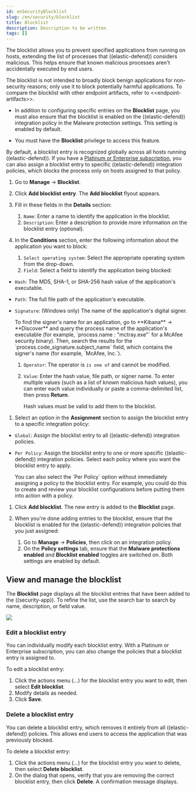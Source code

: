 ```yaml
---
id: enSecurityBlocklist
slug: /en/security/blocklist
title: Blocklist
description: Description to be written
tags: []
---
```


<div id="blocklist"></div>

The blocklist allows you to prevent specified applications from running on hosts, extending the list of processes that ((elastic-defend)) considers malicious. This helps ensure that known malicious processes aren't accidentally executed by end users. 

The blocklist is not intended to broadly block benign applications for non-security reasons; only use it to block potentially harmful applications. To compare the blocklist with other endpoint artifacts, refer to \<\<endpoint-artifacts>>.

<DocCallOut title="Requirements">

* In addition to configuring specific entries on the **Blocklist** page, you must also ensure that the blocklist is enabled on the ((elastic-defend)) integration policy in the <DocLink id="enSecurityConfigureEndpointIntegrationPolicy" section="malware-protection">Malware protection settings</DocLink>. This setting is enabled by default.

* You must have the **Blocklist** <DocLink id="enSecurityEndpointManagementReq">privilege</DocLink> to access this feature.

</DocCallOut>

By default, a blocklist entry is recognized globally across all hosts running ((elastic-defend)). If you have a [Platinum or Enterprise subscription](https://www.elastic.co/pricing), you can also assign a blocklist entry to specific ((elastic-defend)) integration policies, which blocks the process only on hosts assigned to that policy.

1. Go to **Manage** -> **Blocklist**.

1. Click **Add blocklist entry**. The **Add blocklist** flyout appears.

1. Fill in these fields in the **Details** section:
    1. `Name`: Enter a name to identify the application in the blocklist.
    1. `Description`: Enter a description to provide more information on the blocklist entry (optional).

1. In the **Conditions** section, enter the following information about the application you want to block:
    1. `Select operating system`: Select the appropriate operating system from the drop-down.
    1. `Field`: Select a field to identify the application being blocked:
  * `Hash`: The MD5, SHA-1, or SHA-256 hash value of the application's executable.
  * `Path`: The full file path of the application's executable.
  * `Signature`: (Windows only) The name of the application's digital signer.

      <DocCallOut title="Tip">
      To find the signer's name for an application, go to **Kibana** -> **Discover** and query the process name of the application's executable (for example, `process.name : "mctray.exe"` for a McAfee security binary). Then, search the results for the `process.code_signature.subject_name` field, which contains the signer's name (for example, `McAfee, Inc.`).
      </DocCallOut>

    1. `Operator`: The operator is `is one of` and cannot be modified.

    1. `Value`: Enter the hash value, file path, or signer name. To enter multiple values (such as a list of known malicious hash values), you can enter each value individually or paste a comma-delimited list, then press **Return**.

        <DocCallOut title="Note">
        Hash values must be valid to add them to the blocklist.
        </DocCallOut>

1. Select an option in the **Assignment** section to assign the blocklist entry to a specific integration policy:

* `Global`: Assign the blocklist entry to all ((elastic-defend)) integration policies.
* `Per Policy`: Assign the blocklist entry to one or more specific ((elastic-defend)) integration policies. Select each policy where you want the blocklist entry to apply.

    <DocCallOut title="Note">
    You can also select the `Per Policy` option without immediately assigning a policy to the blocklist entry. For example, you could do this to create and review your blocklist configurations before putting them into action with a policy.
    </DocCallOut>

1. Click **Add blocklist**. The new entry is added to the **Blocklist** page.

1. When you're done adding entries to the blocklist, ensure that the blocklist is enabled for the ((elastic-defend)) integration policies that you just assigned:
    1. Go to **Manage** -> **Policies**, then click on an integration policy.
    1. On the **Policy settings** tab, ensure that the **Malware protections enabled** and **Blocklist enabled** toggles are switched on. Both settings are enabled by default.

<div id="manage-blocklist"></div>

## View and manage the blocklist

The **Blocklist** page displays all the blocklist entries that have been added to the ((security-app)). To refine the list, use the search bar to search by name, description, or field value.

![](../images/blocklist/-management-admin-blocklist.png)

<div id="edit-blocklist-entry"></div>

### Edit a blocklist entry
You can individually modify each blocklist entry. With a Platinum or Enterprise subscription, you can also change the policies that a blocklist entry is assigned to.

To edit a blocklist entry:

1. Click the actions menu (*...*) for the blocklist entry you want to edit, then select **Edit blocklist**.
1. Modify details as needed.
1. Click **Save**.

<div id="delete-blocklist-entry"></div>

### Delete a blocklist entry
You can delete a blocklist entry, which removes it entirely from all ((elastic-defend)) policies. This allows end users to access the application that was previously blocked.

To delete a blocklist entry:

1. Click the actions menu (*...*) for the blocklist entry you want to delete, then select **Delete blocklist**.
1. On the dialog that opens, verify that you are removing the correct blocklist entry, then click **Delete**. A confirmation message displays.

